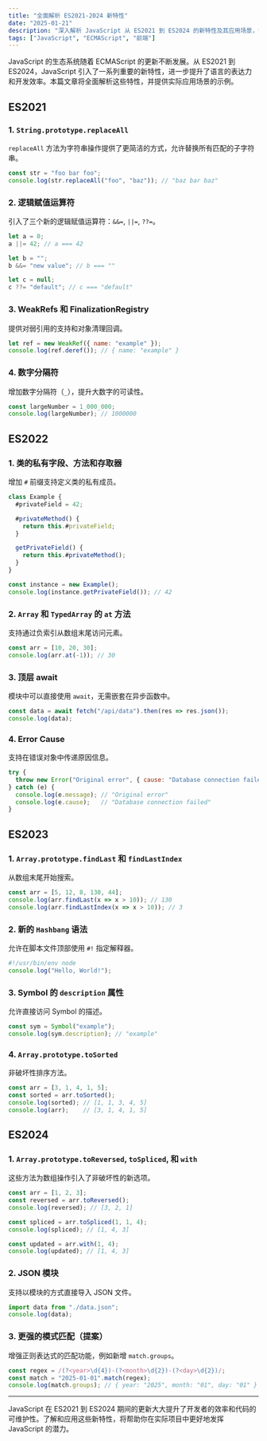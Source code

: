 ```yaml
---
title: "全面解析 ES2021-2024 新特性"
date: "2025-01-21"
description: "深入解析 JavaScript 从 ES2021 到 ES2024 的新特性及其应用场景，帮助开发者全面掌握这些关键更新。"
tags: ["JavaScript", "ECMAScript", "前端"]
---
```


JavaScript 的生态系统随着 ECMAScript 的更新不断发展。从 ES2021 到 ES2024，JavaScript 引入了一系列重要的新特性，进一步提升了语言的表达力和开发效率。本篇文章将全面解析这些特性，并提供实际应用场景的示例。

## ES2021

### 1. `String.prototype.replaceAll`
`replaceAll` 方法为字符串操作提供了更简洁的方式，允许替换所有匹配的子字符串。

```javascript
const str = "foo bar foo";
console.log(str.replaceAll("foo", "baz")); // "baz bar baz"
```

### 2. 逻辑赋值运算符
引入了三个新的逻辑赋值运算符：`&&=`, `||=`, `??=`。

```javascript
let a = 0;
a ||= 42; // a === 42

let b = "";
b &&= "new value"; // b === ""

let c = null;
c ??= "default"; // c === "default"
```

### 3. WeakRefs 和 FinalizationRegistry
提供对弱引用的支持和对象清理回调。

```javascript
let ref = new WeakRef({ name: "example" });
console.log(ref.deref()); // { name: "example" }
```

### 4. 数字分隔符
增加数字分隔符（`_`），提升大数字的可读性。

```javascript
const largeNumber = 1_000_000;
console.log(largeNumber); // 1000000
```

## ES2022

### 1. 类的私有字段、方法和存取器
增加 `#` 前缀支持定义类的私有成员。

```javascript
class Example {
  #privateField = 42;

  #privateMethod() {
    return this.#privateField;
  }

  getPrivateField() {
    return this.#privateMethod();
  }
}

const instance = new Example();
console.log(instance.getPrivateField()); // 42
```

### 2. `Array` 和 `TypedArray` 的 `at` 方法
支持通过负索引从数组末尾访问元素。

```javascript
const arr = [10, 20, 30];
console.log(arr.at(-1)); // 30
```

### 3. 顶层 await
模块中可以直接使用 `await`，无需嵌套在异步函数中。

```javascript
const data = await fetch("/api/data").then(res => res.json());
console.log(data);
```

### 4. Error Cause
支持在错误对象中传递原因信息。

```javascript
try {
  throw new Error("Original error", { cause: "Database connection failed" });
} catch (e) {
  console.log(e.message); // "Original error"
  console.log(e.cause);   // "Database connection failed"
}
```

## ES2023

### 1. `Array.prototype.findLast` 和 `findLastIndex`
从数组末尾开始搜索。

```javascript
const arr = [5, 12, 8, 130, 44];
console.log(arr.findLast(x => x > 10)); // 130
console.log(arr.findLastIndex(x => x > 10)); // 3
```

### 2. 新的 `Hashbang` 语法
允许在脚本文件顶部使用 `#!` 指定解释器。

```javascript
#!/usr/bin/env node
console.log("Hello, World!");
```

### 3. Symbol 的 `description` 属性
允许直接访问 Symbol 的描述。

```javascript
const sym = Symbol("example");
console.log(sym.description); // "example"
```

### 4. `Array.prototype.toSorted`
非破坏性排序方法。

```javascript
const arr = [3, 1, 4, 1, 5];
const sorted = arr.toSorted();
console.log(sorted); // [1, 1, 3, 4, 5]
console.log(arr);    // [3, 1, 4, 1, 5]
```

## ES2024

### 1. `Array.prototype.toReversed`, `toSpliced`, 和 `with`
这些方法为数组操作引入了非破坏性的新选项。

```javascript
const arr = [1, 2, 3];
const reversed = arr.toReversed();
console.log(reversed); // [3, 2, 1]

const spliced = arr.toSpliced(1, 1, 4);
console.log(spliced); // [1, 4, 3]

const updated = arr.with(1, 4);
console.log(updated); // [1, 4, 3]
```

### 2. JSON 模块
支持以模块的方式直接导入 JSON 文件。

```javascript
import data from "./data.json";
console.log(data);
```

### 3. 更强的模式匹配（提案）
增强正则表达式的匹配功能，例如新增 `match.groups`。

```javascript
const regex = /(?<year>\d{4})-(?<month>\d{2})-(?<day>\d{2})/;
const match = "2025-01-01".match(regex);
console.log(match.groups); // { year: "2025", month: "01", day: "01" }
```

---

JavaScript 在 ES2021 到 ES2024 期间的更新大大提升了开发者的效率和代码的可维护性。了解和应用这些新特性，将帮助你在实际项目中更好地发挥 JavaScript 的潜力。
